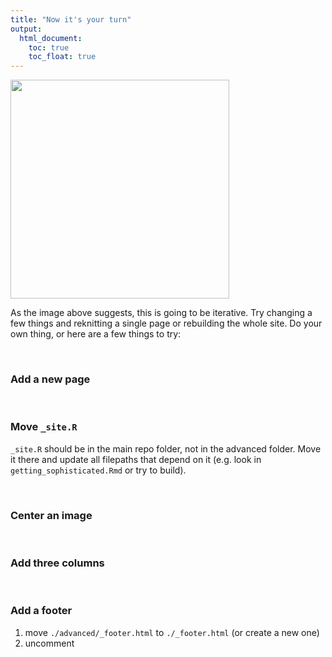 ```yaml
---
title: "Now it's your turn"
output:
  html_document:
    toc: true
    toc_float: true
---
```


<img src="images/practicalDev_changingstuff.jpg" width="350px">

As the image above suggests, this is going to be iterative. Try changing a few things and reknitting a single page or rebuilding the whole site. Do your own thing, or here are a few things to try: 

<br> 

### Add a new page

<br>

### Move `_site.R`

`_site.R` should be in the main repo folder, not in the advanced folder. Move it there and update all filepaths that depend on it (e.g. look in `getting_sophisticated.Rmd` or try to build).

<br> 

### Center an image

<br> 

### Add three columns

<br> 

### Add a footer

1. move `./advanced/_footer.html` to `./_footer.html` (or create a new one)
2. uncomment 

